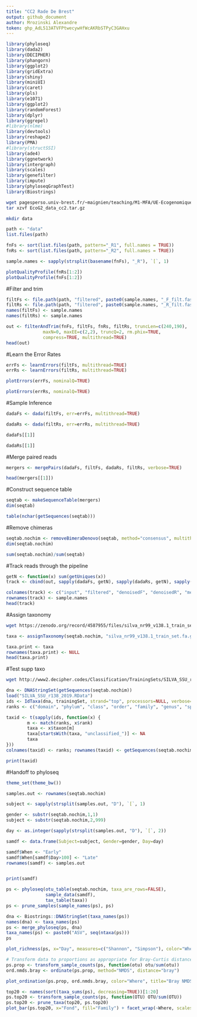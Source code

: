 ```yaml
---
title: "CC2 Rade De Brest"
output: github_document
author: Mrozinski Alexandre
token: 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
---
```


```r
library(phyloseq)
library(dada2)
library(DECIPHER)
library(phangorn)
library(ggplot2)
library(gridExtra)
library(shiny)
library(miniUI)
library(caret)
library(pls)
library(e1071)
library(ggplot2)
library(randomForest)
library(dplyr)
library(ggrepel)
#library(nlme)
library(devtools)
library(reshape2)
library(PMA)
#library(structSSI)
library(ade4)
library(ggnetwork)
library(intergraph)
library(scales)
library(genefilter)
library(impute)
library(phyloseqGraphTest)
library(Biostrings)
```

```bash
wget pagesperso.univ-brest.fr/~maignien/teaching/M1-MFA/UE-Ecogenomique2/EcoG2_data_cc2.tar.gz
tar xzvf EcoG2_data_cc2.tar.gz
```

```bash
mkdir data
```

```r
path <- "data"
list.files(path)
```

```r
fnFs <- sort(list.files(path, pattern="_R1", full.names = TRUE))
fnRs <- sort(list.files(path, pattern="_R2", full.names = TRUE))

sample.names <- sapply(strsplit(basename(fnFs), "_R"), `[`, 1)
```

```r
plotQualityProfile(fnRs[1:2])
plotQualityProfile(fnFs[1:2])
```

#Filter and trim

```r
filtFs <- file.path(path, "filtered", paste0(sample.names, "_F_filt.fastq.gz"))
filtRs <- file.path(path, "filtered", paste0(sample.names, "_R_filt.fastq.gz"))
names(filtFs) <- sample.names
names(filtRs) <- sample.names
```

```r
out <- filterAndTrim(fnFs, filtFs, fnRs, filtRs, truncLen=c(240,190),
              maxN=0, maxEE=c(2,2), truncQ=2, rm.phix=TRUE,
              compress=TRUE, multithread=TRUE)
head(out)
```

#Learn the Error Rates

```r
errFs <- learnErrors(filtFs, multithread=TRUE)
errRs <- learnErrors(filtRs, multithread=TRUE)
```

```r
plotErrors(errFs, nominalQ=TRUE)
```

```r
plotErrors(errRs, nominalQ=TRUE)
```

#Sample Inference

```r
dadaFs <- dada(filtFs, err=errFs, multithread=TRUE)
```

```r
dadaRs <- dada(filtRs, err=errRs, multithread=TRUE)
```

```r
dadaFs[[1]]
```

```r
dadaRs[[1]]
```

#Merge paired reads

```r
mergers <- mergePairs(dadaFs, filtFs, dadaRs, filtRs, verbose=TRUE)

head(mergers[[1]])
```

#Construct sequence table
```r
seqtab <- makeSequenceTable(mergers)
dim(seqtab)
```

```r
table(nchar(getSequences(seqtab)))
```

#Remove chimeras
```r
seqtab.nochim <- removeBimeraDenovo(seqtab, method="consensus", multithread=TRUE, verbose=TRUE)
dim(seqtab.nochim)
```

```r
sum(seqtab.nochim)/sum(seqtab)
```

#Track reads through the pipeline
```r
getN <- function(x) sum(getUniques(x))
track <- cbind(out, sapply(dadaFs, getN), sapply(dadaRs, getN), sapply(mergers, getN), rowSums(seqtab.nochim))

colnames(track) <- c("input", "filtered", "denoisedF", "denoisedR", "merged", "nonchim")
rownames(track) <- sample.names
head(track)
```

#Assign taxonomy
```bash
wget https://zenodo.org/record/4587955/files/silva_nr99_v138.1_train_set.fa.gz?download=1
```

```r
taxa <- assignTaxonomy(seqtab.nochim, "silva_nr99_v138.1_train_set.fa.gz?download=1", multithread=TRUE)
```

```r
taxa.print <- taxa 
rownames(taxa.print) <- NULL
head(taxa.print)
```
#Test supp taxo
```bash
wget http://www2.decipher.codes/Classification/TrainingSets/SILVA_SSU_r138_2019.RData
```

```r
dna <- DNAStringSet(getSequences(seqtab.nochim)) 
load("SILVA_SSU_r138_2019.RData") 
ids <- IdTaxa(dna, trainingSet, strand="top", processors=NULL, verbose=FALSE) 
ranks <- c("domain", "phylum", "class", "order", "family", "genus", "species") 

taxid <- t(sapply(ids, function(x) {
        m <- match(ranks, x$rank)
        taxa <- x$taxon[m]
        taxa[startsWith(taxa, "unclassified_")] <- NA
        taxa
}))
colnames(taxid) <- ranks; rownames(taxid) <- getSequences(seqtab.nochim)
```

```r
print(taxid)
```


#Handoff to phyloseq
```r
theme_set(theme_bw())
```

```r
samples.out <- rownames(seqtab.nochim)

subject <- sapply(strsplit(samples.out, "D"), `[`, 1)

gender <- substr(seqtab.nochim,1,1)
subject <- substr(seqtab.nochim,2,999)

day <- as.integer(sapply(strsplit(samples.out, "D"), `[`, 2))

samdf <- data.frame(Subject=subject, Gender=gender, Day=day)

samdf$When <- "Early"
samdf$When[samdf$Day>100] <- "Late"
rownames(samdf) <- samples.out


print(samdf)

```


```r
ps <- phyloseq(otu_table(seqtab.nochim, taxa_are_rows=FALSE), 
               sample_data(samdf), 
               tax_table(taxa))
ps <- prune_samples(sample_names(ps), ps) 
```

```r
dna <- Biostrings::DNAStringSet(taxa_names(ps))
names(dna) <- taxa_names(ps)
ps <- merge_phyloseq(ps, dna)
taxa_names(ps) <- paste0("ASV", seq(ntaxa(ps)))
ps
```

```r
plot_richness(ps, x="Day", measures=c("Shannon", "Simpson"), color="Where")
```


```r
# Transform data to proportions as appropriate for Bray-Curtis distances
ps.prop <- transform_sample_counts(ps, function(otu) otu/sum(otu))
ord.nmds.bray <- ordinate(ps.prop, method="NMDS", distance="bray")
```

```r
plot_ordination(ps.prop, ord.nmds.bray, color="Where", title="Bray NMDS")
```

```r
top20 <- names(sort(taxa_sums(ps), decreasing=TRUE))[1:20]
ps.top20 <- transform_sample_counts(ps, function(OTU) OTU/sum(OTU))
ps.top20 <- prune_taxa(top20, ps.top20)
plot_bar(ps.top20, x="Fond", fill="Family") + facet_wrap(~Where, scales="free_x")
```



